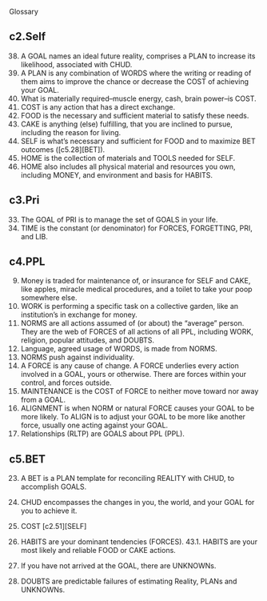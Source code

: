 Glossary

## c2.Self

38.	A GOAL names an ideal future reality, comprises a PLAN to increase its likelihood, associated with CHUD.
44.	A PLAN is any combination of WORDS where the writing or reading of them aims 
to improve the chance or decrease the COST of achieving your GOAL.
49.	What is materially required--muscle energy, cash, brain power--is COST.
51.	COST is any action that has a direct exchange.
56.	FOOD is the necessary and sufficient material to satisfy these needs.
57.	CAKE is anything (else) fulfilling, that you are inclined to pursue, including the reason for living.
58.	SELF is what's necessary and sufficient for FOOD and to maximize BET outcomes ([c5.28][BET]).
59.	HOME is the collection of materials and TOOLS needed for SELF.
62.	HOME also includes all physical material and resources you own, including 
MONEY, and environment and basis for HABITS.

## c3.Pri

33.	The GOAL of PRI is to manage the set of GOALS in your life.
38.	TIME is the constant (or denominator) for FORCES, FORGETTING, PRI, and LIB. 

## c4.PPL 

9.	Money is traded for maintenance of, or insurance for SELF and CAKE, like apples, miracle medical procedures, and a toilet to take your poop somewhere else.
10. WORK is performing a specific task on a collective garden, like an institution's in exchange for money.
13.	NORMS are all actions assumed of (or about) the "average" person. They are the web of FORCES of all actions of all PPL, including WORK, religion, popular attitudes, and DOUBTS.
16.	Language, agreed usage of WORDS, is made from NORMS.
17.	NORMS push against individuality.
20.	A FORCE is any cause of change. A FORCE underlies every action involved in a GOAL, yours or otherwise. There are forces within your control, and forces outside.
21.	MAINTENANCE is the COST of FORCE to neither move toward nor away from a GOAL. 
22.	ALIGNMENT is when NORM or natural FORCE causes your GOAL to be more likely.	To ALIGN is to adjust your GOAL to be more like another force, 
usually one acting against your GOAL. 
23.	Relationships (RLTP) are GOALS about PPL (PPL). 

## c5.BET
23.	A BET is a PLAN template for reconciling REALITY with CHUD, to 
accomplish GOALS.

41.	CHUD encompasses the changes in you, the world, and your GOAL for 
you to achieve it.
42.	COST [c2.51][SELF]
43.	HABITS are your dominant tendencies (FORCES). 
43.1.	HABITS are your most likely and reliable FOOD or CAKE actions.
44.	If you have not arrived at the GOAL, there are UNKNOWNs. 
48.	DOUBTS are predictable failures of estimating Reality, PLANs and UNKNOWNs.